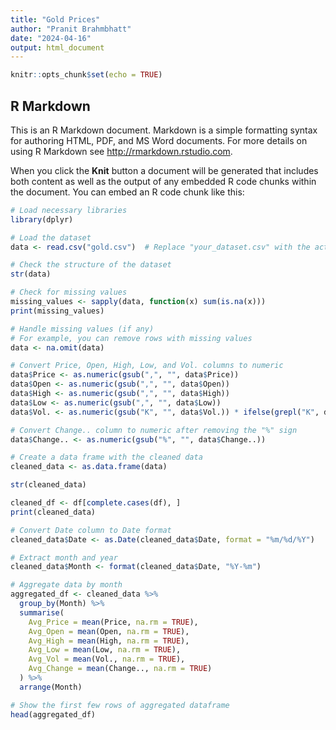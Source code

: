 ```yaml
---
title: "Gold Prices"
author: "Pranit Brahmbhatt"
date: "2024-04-16"
output: html_document
---
```


```r
knitr::opts_chunk$set(echo = TRUE)
```

## R Markdown

This is an R Markdown document. Markdown is a simple formatting syntax for authoring HTML, PDF, and MS Word documents. For more details on using R Markdown see <http://rmarkdown.rstudio.com>.

When you click the **Knit** button a document will be generated that includes both content as well as the output of any embedded R code chunks within the document. You can embed an R code chunk like this:

```r
# Load necessary libraries
library(dplyr)

# Load the dataset
data <- read.csv("gold.csv")  # Replace "your_dataset.csv" with the actual file path

# Check the structure of the dataset
str(data)

# Check for missing values
missing_values <- sapply(data, function(x) sum(is.na(x)))
print(missing_values)

# Handle missing values (if any)
# For example, you can remove rows with missing values
data <- na.omit(data)

# Convert Price, Open, High, Low, and Vol. columns to numeric
data$Price <- as.numeric(gsub(",", "", data$Price))
data$Open <- as.numeric(gsub(",", "", data$Open))
data$High <- as.numeric(gsub(",", "", data$High))
data$Low <- as.numeric(gsub(",", "", data$Low))
data$Vol. <- as.numeric(gsub("K", "", data$Vol.)) * ifelse(grepl("K", data$Vol.), 1000, 1)

# Convert Change.. column to numeric after removing the "%" sign
data$Change.. <- as.numeric(gsub("%", "", data$Change..))

# Create a data frame with the cleaned data
cleaned_data <- as.data.frame(data)
```
```r

str(cleaned_data)

```
```r
cleaned_df <- df[complete.cases(df), ]
print(cleaned_data)
```

```r


# Convert Date column to Date format
cleaned_data$Date <- as.Date(cleaned_data$Date, format = "%m/%d/%Y")

# Extract month and year
cleaned_data$Month <- format(cleaned_data$Date, "%Y-%m")

# Aggregate data by month
aggregated_df <- cleaned_data %>%
  group_by(Month) %>%
  summarise(
    Avg_Price = mean(Price, na.rm = TRUE),
    Avg_Open = mean(Open, na.rm = TRUE),
    Avg_High = mean(High, na.rm = TRUE),
    Avg_Low = mean(Low, na.rm = TRUE),
    Avg_Vol = mean(Vol., na.rm = TRUE),
    Avg_Change = mean(Change.., na.rm = TRUE)
  ) %>%
  arrange(Month)

# Show the first few rows of aggregated dataframe
head(aggregated_df)


```


